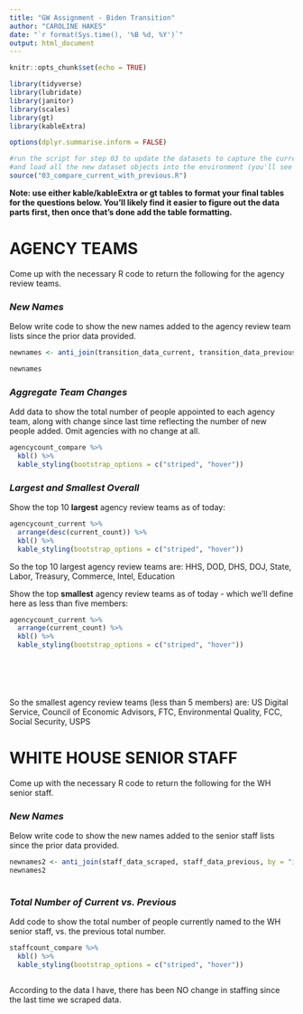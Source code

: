 ```yaml
---
title: "GW Assignment - Biden Transition"
author: "CAROLINE HAKES"
date: "`r format(Sys.time(), '%B %d, %Y')`"
output: html_document
---
```


```r
knitr::opts_chunk$set(echo = TRUE)

library(tidyverse)
library(lubridate)
library(janitor)
library(scales)
library(gt)
library(kableExtra)

options(dplyr.summarise.inform = FALSE)

#run the script for step 03 to update the datasets to capture the current live verions
#and load all the new dataset objects into the environment (you'll see them populate on the upper right window)
source("03_compare_current_with_previous.R")


```

**Note: use either kable/kableExtra or gt tables to format your final tables for the questions below. You'll likely find it easier to figure out the data parts first, then once that's done add the table formatting.**

# AGENCY TEAMS

Come up with the necessary R code to return the following for the agency review teams.

### *New Names*

Below write code to show the new names added to the agency review team lists since the prior data provided.  
  

```r

newnames <- anti_join(transition_data_current, transition_data_previous, by = "idstring")

newnames

```


### *Aggregate Team Changes*

Add data to show the total number of people appointed to each agency team, along with change since last time reflecting the number of new people added. Omit agencies with no change at all.  
  

```r

agencycount_compare %>%
  kbl() %>%
  kable_styling(bootstrap_options = c("striped", "hover"))

```


### *Largest and Smallest Overall*

Show the top 10 **largest** agency review teams as of today:

```r

agencycount_current %>%
  arrange(desc(current_count)) %>%
  kbl() %>%
  kable_styling(bootstrap_options = c("striped", "hover"))


```
So the top 10 largest agency review teams are: 
HHS,
DOD,
DHS,
DOJ,
State,
Labor,
Treasury,
Commerce,
Intel,
Education 

Show the top **smallest** agency review teams as of today - which we'll define here as less than five members:

```r

agencycount_current %>%
  arrange(current_count) %>%
  kbl() %>%
  kable_styling(bootstrap_options = c("striped", "hover"))




 

```
So the smallest agency review teams (less than 5 members) are:
US Digital Service,
Council of Economic Advisors,
FTC,
Environmental Quality,
FCC,
Social Security,
USPS


# WHITE HOUSE SENIOR STAFF

Come up with the necessary R code to return the following for the WH senior staff.

### *New Names*

Below write code to show the new names added to the senior staff lists since the prior data provided.  
  

```r

newnames2 <- anti_join(staff_data_scraped, staff_data_previous, by = "idstring")
newnames2
 

```


### *Total Number of Current vs. Previous*

Add code to show the total number of people currently named to the WH senior staff, vs. the previous total number.  
  

```r

staffcount_compare %>%
  kbl() %>%
  kable_styling(bootstrap_options = c("striped", "hover"))



```
According to the data I have, there has been NO change in staffing since the last time we scraped data. 
